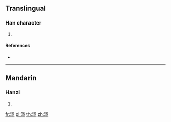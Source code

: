 {{character info/new}}
==Translingual==

===Han character===
{{Han char|rn=85|rad=水|as=14|sn=17|four=32137|canj=EBMP}}

# {{defn|Han|sort=水14}}

====References====
* {{Han ref|kx=0656.140|dkj=18510|dj=1066.180|hdz=31771.030|uh=6FE6|ud=28646|bh=ED56|bd=60758}}

----

==Mandarin==

===Hanzi===
{{cmn-hanzi|pin=[[yǐn]] ([[yin3]])|wg=yin<sup>3</sup>}}

# {{defn|lang=cmn|sort=水14}}

[[fr:濦]]
[[pl:濦]]
[[th:濦]]
[[zh:濦]]